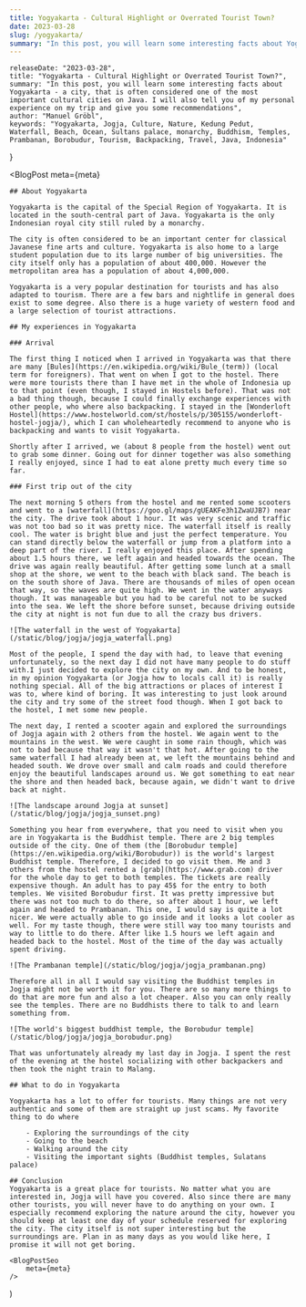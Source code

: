 ```yaml
---
title: Yogyakarta - Cultural Highlight or Overrated Tourist Town?
date: 2023-03-28
slug: /yogyakarta/
summary: "In this post, you will learn some interesting facts about Yogyakarta - a city, that is often considered one of the most important cultural cities on Java. I will also tell you of my personal experience on my trip and give you some recommendations"
---
```



    releaseDate: "2023-03-28",
    title: "Yogyakarta - Cultural Highlight or Overrated Tourist Town?",
    summary: "In this post, you will learn some interesting facts about Yogyakarta - a city, that is often considered one of the most important cultural cities on Java. I will also tell you of my personal experience on my trip and give you some recommendations",
    author: "Manuel Gröbl",
    keywords: "Yogyakarta, Jogja, Culture, Nature, Kedung Pedut, Waterfall, Beach, Ocean, Sultans palace, monarchy, Buddhism, Temples, Prambanan, Borobudur, Tourism, Backpacking, Travel, Java, Indonesia"
}

<BlogPost 
    meta={meta}
>

    ## About Yogyakarta

    Yogyakarta is the capital of the Special Region of Yogyakarta. It is located in the south-central part of Java. Yogyakarta is the only Indonesian royal city still ruled by a monarchy.

    The city is often considered to be an important center for classical Javanese fine arts and culture. Yogyakarta is also home to a large student population due to its large number of big universities. The city itself only has a population of about 400,000. However the metropolitan area has a population of about 4,000,000.

    Yogyakarta is a very popular destination for tourists and has also adapted to tourism. There are a few bars and nightlife in general does exist to some degree. Also there is a huge variety of western food and a large selection of tourist attractions.

    ## My experiences in Yogyakarta

    ### Arrival

    The first thing I noticed when I arrived in Yogyakarta was that there are many [Bules](https://en.wikipedia.org/wiki/Bule_(term)) (local term for foreigners). That went on when I got to the hostel. There were more tourists there than I have met in the whole of Indonesia up to that point (even though, I stayed in Hostels before). That was not a bad thing though, because I could finally exchange experiences with other people, who where also backpacking. I stayed in the [Wonderloft Hostel](https://www.hostelworld.com/st/hostels/p/305155/wonderloft-hostel-jogja/), which I can wholeheartedly recommend to anyone who is backpacking and wants to visit Yogyakarta.
    
    Shortly after I arrived, we (about 8 people from the hostel) went out to grab some dinner. Going out for dinner together was also something I really enjoyed, since I had to eat alone pretty much every time so far.

    ### First trip out of the city

    The next morning 5 others from the hostel and me rented some scooters and went to a [waterfall](https://goo.gl/maps/gUEAKFe3h1ZwaUJB7) near the city. The drive took about 1 hour. It was very scenic and traffic was not too bad so it was pretty nice. The waterfall itself is really cool. The water is bright blue and just the perfect temperature. You can stand directly below the waterfall or jump from a platform into a deep part of the river. I really enjoyed this place. After spending about 1.5 hours there, we left again and headed towards the ocean. The drive was again really beautiful. After getting some lunch at a small shop at the shore, we went to the beach with black sand. The beach is on the south shore of Java. There are thousands of miles of open ocean that way, so the waves are quite high. We went in the water anyways though. It was manageable but you had to be careful not to be sucked into the sea. We left the shore before sunset, because driving outside the city at night is not fun due to all the crazy bus drivers.

    ![The waterfall in the west of Yogyakarta](/static/blog/jogja/jogja_waterfall.png)

    Most of the people, I spend the day with had, to leave that evening unfortunately, so the next day I did not have many people to do stuff with.I just decided to explore the city on my own. And to be honest, in my opinion Yogyakarta (or Jogja how to locals call it) is really nothing special. All of the big attractions or places of interest I was to, where kind of boring. It was interesting to just look around the city and try some of the street food though. When I got back to the hostel, I met some new people. 

    The next day, I rented a scooter again and explored the surroundings of Jogja again with 2 others from the hostel. We again went to the mountains in the west. We were caught in some rain though, which was not to bad because that way it wasn't that hot. After going to the same waterfall I had already been at, we left the mountains behind and headed south. We drove over small and calm roads and could therefore enjoy the beautiful landscapes around us. We got something to eat near the shore and then headed back, because again, we didn't want to drive back at night. 

    ![The landscape around Jogja at sunset](/static/blog/jogja/jogja_sunset.png)

    Something you hear from everywhere, that you need to visit when you are in Yogyakarta is the Buddhist temple. There are 2 big temples outside of the city. One of them (the [Borobudur temple](https://en.wikipedia.org/wiki/Borobudur)) is the world's largest Buddhist temple. Therefore, I decided to go visit them. Me and 3 others from the hostel rented a [grab](https://www.grab.com) driver for the whole day to get to both temples. The tickets are really expensive though. An adult has to pay 45$ for the entry to both temples. We visited Borobudur first. It was pretty impressive but there was not too much to do there, so after about 1 hour, we left again and headed to Prambanan. This one, I would say is quite a lot nicer. We were actually able to go inside and it looks a lot cooler as well. For my taste though, there were still way too many tourists and way to little to do there. After like 1.5 hours we left again and headed back to the hostel. Most of the time of the day was actually spent driving. 
    
    ![The Prambanan temple](/static/blog/jogja/jogja_prambanan.png)

    Therefore all in all I would say visiting the Buddhist temples in Jogja might not be worth it for you. There are so many more things to do that are more fun and also a lot cheaper. Also you can only really see the temples. There are no Buddhists there to talk to and learn something from. 

    ![The world's biggest buddhist temple, the Borobudur temple](/static/blog/jogja/jogja_borobudur.png)

    That was unfortunately already my last day in Jogja. I spent the rest of the evening at the hostel socializing with other backpackers and then took the night train to Malang.

    ## What to do in Yogyakarta
    
    Yogyakarta has a lot to offer for tourists. Many things are not very authentic and some of them are straight up just scams. My favorite thing to do where

        - Exploring the surroundings of the city
        - Going to the beach
        - Walking around the city
        - Visiting the important sights (Buddhist temples, Sulatans palace)

    ## Conclusion
    Yogyakarta is a great place for tourists. No matter what you are interested in, Jogja will have you covered. Also since there are many other tourists, you will never have to do anything on your own. I especially recommend exploring the nature around the city, however you should keep at least one day of your schedule reserved for exploring the city. The city itself is not super interesting but the surroundings are. Plan in as many days as you would like here, I promise it will not get boring.

</BlogPost>

    <BlogPostSeo 
        meta={meta}
    />
)